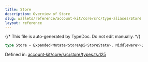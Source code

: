 ```yaml
---
title: Store
description: Overview of Store
slug: wallets/reference/account-kit/core/src/type-aliases/Store
layout: reference
---
```


{/* This file is auto-generated by TypeDoc. Do not edit manually. */}

```ts
type Store = Expanded<Mutate<StoreApi<StoreState>, Middleware>>;
```

Defined in: [account-kit/core/src/store/types.ts:125](https://github.com/alchemyplatform/aa-sdk/blob/08ef11b1fc98663df6a97fa93722c7f14b33f1cc/account-kit/core/src/store/types.ts#L125)
